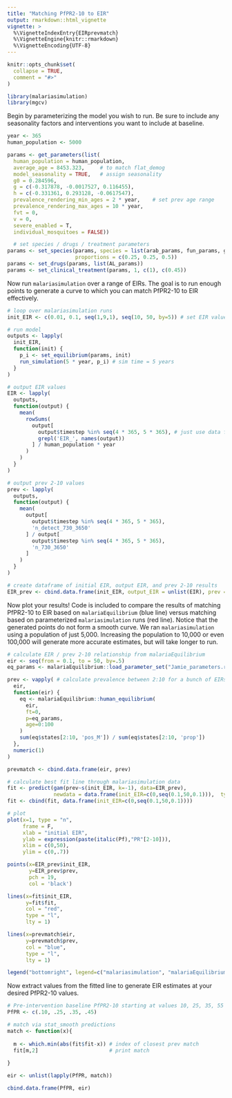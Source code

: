 ```yaml
---
title: "Matching PfPR2-10 to EIR"
output: rmarkdown::html_vignette
vignette: >
  %\VignetteIndexEntry{EIRprevmatch}
  %\VignetteEngine{knitr::rmarkdown}
  %\VignetteEncoding{UTF-8}
---
```


```r
knitr::opts_chunk$set(
  collapse = TRUE,
  comment = "#>"
)
```

```r
library(malariasimulation)
library(mgcv)
```

Begin by parameterizing the model you wish to run. Be sure to include any seasonality factors and interventions you want to include at baseline. 

```r
year <- 365
human_population <- 5000

params <- get_parameters(list(
  human_population = human_population,
  average_age = 8453.323,     # to match flat_demog
  model_seasonality = TRUE,   # assign seasonality
  g0 = 0.284596,                              
  g = c(-0.317878, -0.0017527, 0.116455),     
  h = c(-0.331361, 0.293128, -0.0617547),     
  prevalence_rendering_min_ages = 2 * year,    # set prev age range
  prevalence_rendering_max_ages = 10 * year,
  fvt = 0,
  v = 0,
  severe_enabled = T,
  individual_mosquitoes = FALSE))

  # set species / drugs / treatment parameters
params <- set_species(params, species = list(arab_params, fun_params, gamb_params), 
                      proportions = c(0.25, 0.25, 0.5))
params <- set_drugs(params, list(AL_params))
params <- set_clinical_treatment(params, 1, c(1), c(0.45))

```

Now run `malariasimulation` over a range of EIRs. The goal is to run enough points to generate a curve to which you can match PfPR2-10 to EIR effectively.

```r
# loop over malariasimulation runs
init_EIR <- c(0.01, 0.1, seq(1,9,1), seq(10, 50, by=5)) # set EIR values

# run model
outputs <- lapply(
  init_EIR,
  function(init) {
    p_i <- set_equilibrium(params, init)
    run_simulation(5 * year, p_i) # sim time = 5 years
  }
)

# output EIR values
EIR <- lapply(
  outputs,
  function(output) {
    mean(
      rowSums(
        output[
          output$timestep %in% seq(4 * 365, 5 * 365), # just use data from the last year
          grepl('EIR_', names(output))
        ] / human_population * year
      )
    )
  }
)

# output prev 2-10 values
prev <- lapply(
  outputs,
  function(output) {
    mean(
      output[
        output$timestep %in% seq(4 * 365, 5 * 365),
        'n_detect_730_3650'
      ] / output[
        output$timestep %in% seq(4 * 365, 5 * 365),
        'n_730_3650'
      ]
    )
  }
)

# create dataframe of initial EIR, output EIR, and prev 2-10 results
EIR_prev <- cbind.data.frame(init_EIR, output_EIR = unlist(EIR), prev = unlist(prev))

```

Now plot your results! Code is included to compare the results of matching PfPR2-10 to EIR based on `malariaEquilibrium` (blue line) versus matching based on parameterized `malariasimulation` runs (red line). Notice that the generated points do not form a smooth curve. We ran `malariasimulation` using a population of just 5,000. Increasing the population to 10,000 or even 100,000 will generate more accurate estimates, but will take longer to run. 

```r
# calculate EIR / prev 2-10 relationship from malariaEquilibrium
eir <- seq(from = 0.1, to = 50, by=.5)
eq_params <- malariaEquilibrium::load_parameter_set("Jamie_parameters.rds")

prev <- vapply( # calculate prevalence between 2:10 for a bunch of EIRs
  eir,
  function(eir) {
    eq <- malariaEquilibrium::human_equilibrium(
      eir,
      ft=0,
      p=eq_params,
      age=0:100
    )
    sum(eq$states[2:10, 'pos_M']) / sum(eq$states[2:10, 'prop'])
  },
  numeric(1)
)

prevmatch <- cbind.data.frame(eir, prev)

# calculate best fit line through malariasimulation data
fit <- predict(gam(prev~s(init_EIR, k=-1), data=EIR_prev), 
               newdata = data.frame(init_EIR=c(0,seq(0.1,50,0.1))),  type="response")
fit <- cbind(fit, data.frame(init_EIR=c(0,seq(0.1,50,0.1))))

# plot
plot(x=1, type = "n", 
     frame = F, 
     xlab = "initial EIR", 
     ylab = expression(paste(italic(Pf),"PR"[2-10])),
     xlim = c(0,50), 
     ylim = c(0,.7))

points(x=EIR_prev$init_EIR, 
       y=EIR_prev$prev,
       pch = 19,
       col = 'black')

lines(x=fit$init_EIR, 
      y=fit$fit, 
      col = "red", 
      type = "l", 
      lty = 1)

lines(x=prevmatch$eir, 
      y=prevmatch$prev, 
      col = "blue", 
      type = "l", 
      lty = 1)

legend("bottomright", legend=c("malariasimulation", "malariaEquilibrium"), col=c("red", "blue"), lty = c(1,1), cex=0.8)

```

Now extract values from the fitted line to generate EIR estimates at your desired PfPR2-10 values.

```r
# Pre-intervention baseline PfPR2-10 starting at values 10, 25, 35, 55 
PfPR <- c(.10, .25, .35, .45)

# match via stat_smooth predictions
match <- function(x){
  
  m <- which.min(abs(fit$fit-x)) # index of closest prev match
  fit[m,2]                       # print match
  
}

eir <- unlist(lapply(PfPR, match))

cbind.data.frame(PfPR, eir)

```
